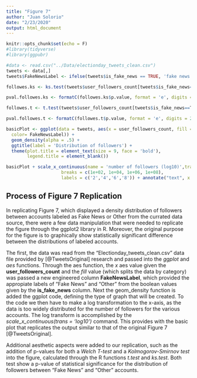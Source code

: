 ```yaml
---
title: "Figure 7"
author: "Juan Solorio"
date: "2/23/2020"
output: html_document
---
```


```r
knitr::opts_chunk$set(echo = F)
#library(tidyverse)
#library(ggpubr)

#data <- read.csv("../Data/electionday_tweets_clean.csv")
tweets <- data[,]
tweets$FakeNewsLabel <- ifelse(tweets$is_fake_news == TRUE, 'fake news', 'other')

```



```r
followes.ks <- ks.test(tweets$user_followers_count[tweets$is_fake_news==T],tweets$user_followers_count[tweets$is_fake_news==F])

pval.followes.ks <- formatC(followes.ks$p.value, format = 'e', digits = 2)

followes.t <- t.test(tweets$user_followers_count[tweets$is_fake_news==T],tweets$user_followers_count[tweets$is_fake_news==F])

pval.followes.t <- formatC(followes.t$p.value, format = 'e', digits = 2)

```



```r

basicPlot <- ggplot(data = tweets, aes(x = user_followers_count, fill = FakeNewsLabel ,
  color= FakeNewsLabel)) +
  geom_density(alpha = .5) +
  ggtitle(label = 'Distribution of followers') + 
  theme(plot.title = element_text(size = 9, face = 'bold'),
        legend.title = element_blank())

basicPlot + scale_x_continuous(name = 'number of followers (log10)',trans = 'log10',
                     breaks = c(1e+02, 1e+04, 1e+06, 1e+08),
                     labels = c('2','4','6','8')) + annotate("text", x = 1e+03:1e+03, y = c(.4,.5), label = c(paste(' T-test p-value:',pval.followes.t),paste(' KS test p-value:',pval.followes.ks)),size=3)
```



## Process of Figure 7 Replication

In replicating Figure 7, which displayed a density distribution of followers between accounts labeled as Fake News or Other from the currated data source, there were a few data manipulation that were needed to replicate the figure through the ggplot2 library in R. Moreover, the original purpose for the figure is to graphically show statistically significant difference between the distributions of labeled accounts.

The first, the data was read from the "Electionday_tweets_clean.csv" data file provided by [@TweetsOriginal] research and passed into the *ggplot* and *aes* functions. Through the aes function, the *x* aes value given the **user_followers_count** and the *fill* value (which splits the data by category) was passed a new engineered column **FakeNewsLabel**, which provided the appropiate labels of "Fake News" and "Other" from the boolean values given by the **is_fake_news** column. Next the geom_density function is added the ggplot code, defining the type of graph that will be created. To the code we then have to make a log transformation to the x-axis, as the data is too widely distributed for the number of followers for the various accounts. The log transform is accomplished by the *scale_x_continuous(trans = 'log10')* command. This provides with the basic plot that replicates the output similar to that of the original Figure 7 [@TweetsOriginal].

Additional aesthetic aspects were added to our replication, such as the addition of p-values for both a *Welch T-test* and a *Kolmogorov-Smirnov test* into the figure, calculated through the R functions *t.test* and *ks.test*. Both test show a p-value of statistical significance for the distribution of followers between "Fake News" and "Other" accounts.
